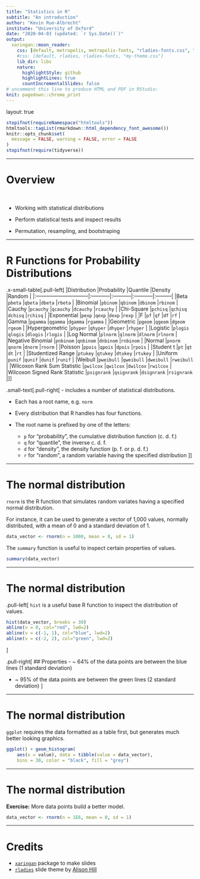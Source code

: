 ```yaml
---
title: "Statistics in R"
subtitle: "An introduction"
author: "Kevin Rue-Albrecht"
institute: "University of Oxford"
date: "2020-04-03 (updated: `r Sys.Date()`)"
output:
  xaringan::moon_reader:
    css: [default, metropolis, metropolis-fonts, "rladies-fonts.css", "my-theme.css"]
    #css: [default, rladies, rladies-fonts, "my-theme.css"]
    lib_dir: libs
    nature:
      highlightStyle: github
      highlightLines: true
      countIncrementalSlides: false
# uncomment this line to produce HTML and PDF in RStudio:
knit: pagedown::chrome_print
---
```


layout: true

```r
stopifnot(requireNamespace("htmltools"))
htmltools::tagList(rmarkdown::html_dependency_font_awesome())
knitr::opts_chunk$set(
  message = FALSE, warning = FALSE, error = FALSE
)
stopifnot(require(tidyverse))
```

---

# Overview

<br/>

- Working with statistical distributions

- Perform statistical tests and inspect results

- Permutation, resampling, and bootstraping

---

# R Functions for Probability Distributions

<!-- Sources
https://www.stat.umn.edu/geyer/old/5101/rlook.html
-->

.x-small-table[.pull-left[
|Distribution                   |Probability |Quantile    |Density     |Random    |
|:------------------------------|:-----------|:-----------|:-----------|:---------|
|Beta                           |`pbeta`     |`qbeta`     |`dbeta`     |`rbeta`     |
|Binomial                       |`pbinom`    |`qbinom`    |`dbinom`    |`rbinom`    |
|Cauchy                         |`pcauchy`   |`qcauchy`   |`dcauchy`   |`rcauchy`   |
|Chi-Square                     |`pchisq`    |`qchisq`    |`dchisq`    |`rchisq`    |
|Exponential                    |`pexp`      |`qexp`      |`dexp`      |`rexp`      |
|F                              |`pf`        |`qf`        |`df`        |`rf`        |
|Gamma                          |`pgamma`    |`qgamma`    |`dgamma`    |`rgamma`    |
|Geometric                      |`pgeom`     |`qgeom`     |`dgeom`     |`rgeom`     |
|Hypergeometric                 |`phyper`    |`qhyper`    |`dhyper`    |`rhyper`    |
|Logistic                       |`plogis`    |`qlogis`    |`dlogis`    |`rlogis`    |
|Log Normal                     |`plnorm`    |`qlnorm`    |`dlnorm`    |`rlnorm`    |
|Negative Binomial              |`pnbinom`   |`qnbinom`   |`dnbinom`   |`rnbinom`   |
|Normal                         |`pnorm`     |`qnorm`     |`dnorm`     |`rnorm`     |
|Poisson                        |`ppois`     |`qpois`     |`dpois`     |`rpois`     |
|Student t                      |`pt`        |`qt`        |`dt`        |`rt`        |
|Studentized Range              |`ptukey`    |`qtukey`    |`dtukey`    |`rtukey`    |
|Uniform                        |`punif`     |`qunif`     |`dunif`     |`runif`     |
|Weibull                        |`pweibull`  |`qweibull`  |`dweibull`  |`rweibull`  |
|Wilcoxon Rank Sum Statistic    |`pwilcox`   |`qwilcox`   |`dwilcox`   |`rwilcox`   |
|Wilcoxon Signed Rank Statistic |`psignrank` |`qsignrank` |`dsignrank` |`rsignrank` |
]]

.small-text[.pull-right[
- <i class="fab fa-r-project"></i> includes a number of statistical distributions.

- Each has a root name, e.g. `norm`

- Every distribution that R handles has four functions.

- The root name is prefixed by one of the letters:
  + `p` for "probability", the cumulative distribution function (c. d. f.)
  + `q` for "quantile", the inverse c. d. f.
  + `d` for "density", the density function (p. f. or p. d. f.)
  + `r` for "random", a random variable having the specified distribution
]]

---

# The normal distribution

`rnorm` is the R function that simulates random variates having a specified normal distribution.

For instance, it can be used to generate a vector of 1,000 values, normally distributed, with a mean of 0 and a standard deviation of 1.

```r
data_vector <- rnorm(n = 1000, mean = 0, sd = 1)
```

The `summary` function is useful to inspect certain properties of values.

```r
summary(data_vector)
```

---

# The normal distribution

.pull-left[
`hist` is a useful base R function to inspect the distribution of values.

```r
hist(data_vector, breaks = 30)
abline(v = 0, col="red", lwd=2)
abline(v = c(-1, 1), col="blue", lwd=2)
abline(v = c(-2, 2), col="green", lwd=2)
```
]

.pull-right[
## Properties 
- ~ 64% of the data points are between the blue lines (1 standard deviation)

- ~ 95% of the data points are between the green lines (2 standard deviation)
]

---

# The normal distribution

`ggplot` requires the data formatted as a table first, but generates much better looking graphics.

```r
ggplot() + geom_histogram(
    aes(x = value), data = tibble(value = data_vector),
    bins = 30, color = "black", fill = "grey")
```

---

# The normal distribution

**Exercise:** More data points build a better model.

```r
data_vector <- rnorm(n = 1E6, mean = 0, sd = 1)
```

---

# Credits

- [`xaringan`](https://github.com/yihui/xaringan) package to make slides
- [`rladies`](https://github.com/yihui/xaringan/blob/master/inst/rmarkdown/templates/xaringan/resources/rladies.css) slide theme by [Alison Hill](https://github.com/apreshill)